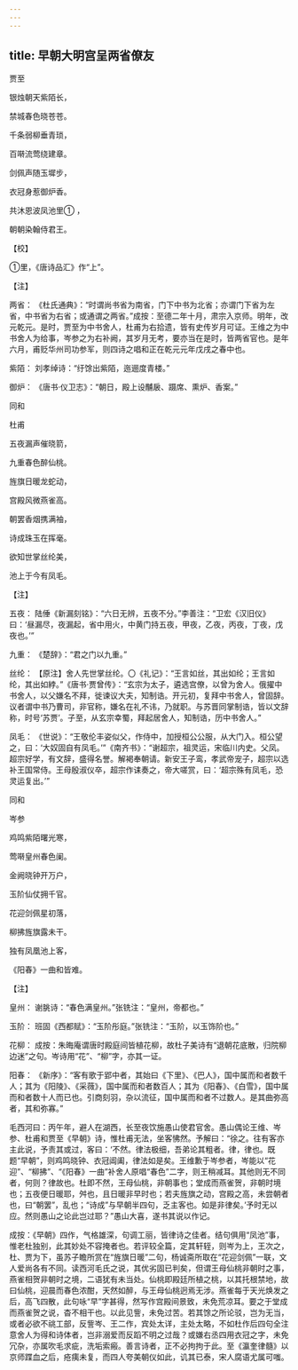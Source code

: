 ```yaml
---
---
---
```

title: 早朝大明宫呈两省僚友
---




贾至

银烛朝天紫陌长，

禁城春色晓苍苍。

千条弱柳垂青琐，

百啭流莺绕建章。

剑佩声随玉墀步，

衣冠身惹御炉香。

共沐恩波凤池里① ，

朝朝染翰侍君王。

【校】

①里，《唐诗品汇》作“上”。

【注】

两省： 《杜氏通典》：“时谓尚书省为南省，门下中书为北省；亦谓门下省为左省，中书省为右省；或通谓之两省。”成按：至德二年十月，肃宗入京师。明年，改元乾元。是时，贾至为中书舍人，杜甫为右拾遗，皆有史传岁月可证。王维之为中书舍人为给事，岑参之为右补阙，其岁月无考，要亦当在是时，皆两省官也。是年六月，甫贬华州司功参军，则四诗之唱和正在乾元元年戊戌之春中也。

紫陌： 刘孝绰诗：“纡馀出紫陌，迤逦度青楼。”

御炉： 《唐书·仪卫志》：“朝日，殿上设黼扆、蹑席、熏炉、香案。”





同和


杜甫

五夜漏声催晓箭，

九重春色醉仙桃。

旌旗日暖龙蛇动，

宫殿风微燕雀高。

朝罢香烟携满袖，

诗成珠玉在挥毫。

欲知世掌丝纶美，

池上于今有凤毛。

【注】

五夜： 陆倕《新漏刻铭》：“六日无辨，五夜不分。”李善注：“卫宏《汉旧仪》曰：‘昼漏尽，夜漏起，省中用火，中黄门持五夜，甲夜，乙夜，丙夜，丁夜，戊夜也。’”

九重： 《楚辞》：“君之门以九重。”

丝纶： 【原注】舍人先世掌丝纶。〇《礼记》：“王言如丝，其出如纶；王言如纶，其出如綍。”《唐书·贾曾传》：“玄宗为太子，遴选宫僚，以曾为舍人。俄擢中书舍人，以父嫌名不拜，徙谏议大夫，知制诰。开元初，复拜中书舍人，曾固辞。议者谓中书乃曹司，非官称，嫌名在礼不讳，乃就职。与苏晋同掌制诰，皆以文辞称，时号‘苏贾’。子至，从玄宗幸蜀，拜起居舍人，知制诰，历中书舍人。”

凤毛： 《世说》：“王敬伦丰姿似父，作侍中，加授桓公公服，从大门入。桓公望之，曰：‘大奴固自有凤毛。’”《南齐书》：“谢超宗，祖灵运，宋临川内史。父凤。超宗好学，有文辞，盛得名誉。解褐奉朝请。新安王子鸾，孝武帝宠子，超宗以选补王国常侍。王母殷淑仪卒，超宗作诔奏之，帝大嗟赏，曰：‘超宗殊有凤毛，恐灵运复出。’”





同和


岑参

鸡鸣紫陌曙光寒，

莺啭皇州春色阑。

金阙晓钟开万户，

玉阶仙仗拥千官。

花迎剑佩星初落，

柳拂旌旗露未干。

独有凤凰池上客，

《阳春》一曲和皆难。

【注】

皇州： 谢朓诗：“春色满皇州。”张铣注：“皇州，帝都也。”

玉阶： 班固《西都赋》：“玉阶彤庭。”张铣注：“玉阶，以玉饰阶也。”

花柳： 成按：朱晦庵谓唐时殿庭间皆植花柳，故杜子美诗有“退朝花底散，归院柳边迷”之句。岑诗用“花”、“柳”字，亦其一证。

阳春： 《新序》：“客有歌于郢中者，其始曰《下里》、《巴人》，国中属而和者数千人；其为《阳陵》、《采薇》，国中属而和者数百人；其为《阳春》、《白雪》，国中属而和者数十人而已也。引商刻羽，杂以流征，国中属而和者不过数人。是其曲弥高者，其和弥寡。”

毛西河曰：丙午年，避人在湖西，长至夜饮施愚山使君官舍。愚山偶论王维、岑参、杜甫和贾至《早朝》诗，惟杜甫无法，坐客怫然。予解曰：“徐之。往有客亦主此说，予责其或过，客曰：‘不然。律法极细，吾弟论其粗者。律，律也。既题“早朝”，则鸡鸣晓钟、衣冠阊阖，律法如是矣。王维歉于岑参者，岑能以“花迎”、“柳拂”、“《阳春》一曲”补舍人原唱“春色”二字，则王稍减耳。其他则无不同者，何则？律故也。杜即不然，王母仙桃，非朝事也；堂成而燕雀贺，非朝时境也；五夜便日暖耶，舛也，且日暖非早时也；若夫旌旗之动，宫殿之高，未尝朝者也，曰“朝罢”，乱也；“诗成”与早朝半四句，乏主客也。如是非律矣。’予时无以应。然则愚山之论此岂过耶？”愚山大喜，遂书其说以作记。

成按：《早朝》四作，气格雄深，句调工丽，皆律诗之佳者。结句俱用“凤池”事，惟老杜独别，此其妙处不容掩者也。若评较全篇，定其轩轾，则岑为上，王次之，杜、贾为下，虽苏子瞻所赏在“旌旗日暖”二句，杨诚斋所取在“花迎剑佩”一联，文人爱尚各有不同。读西河毛氏之说，其优劣固已判矣，但谓王母仙桃非朝时之事，燕雀相贺非朝时之境，二语犹有未当处。仙桃即殿廷所植之桃，以其托根禁地，故曰仙桃，迎晨而春色浓酣，天然如醉，与王母仙桃迥焉无涉。燕雀每于天光焕发之后，高飞四散，此句咏“早”字甚得，然写作宫殿间景致，未免荒凉耳。要之于堂成而燕雀贺之说，杳不相干也。以此见訾，未免过苦。若其馀之所论驳，岂为无当，或者必欲不祧工部，反訾岑、王二作，宾处太详，主处太略，不如杜作后四句全注意舍人为得和诗体者，岂非溺爱而反蹈不明之过哉？或嫌右丞四用衣冠之字，未免冗杂，亦属吹毛求疵，洗垢索瘢。善言诗者，正不必拘拘于此。至《瀛奎律髓》以京师蹀血之后，疮痍未复，而四人夸美朝仪如此，讥其已泰，宋人腐语尤属可嗤。